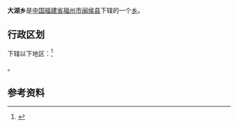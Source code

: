 {{中国乡级行政区|35/01/21/203/000
| 行政区全称 = 大湖乡
| 景观照片文件名 = 
| 景观照片描述 = 
| 汉语拼音 = 
| 通用拼音 = 
| 注音符號 = 
| 其它标音类型1 = 
| 其它标音1 = 
| 其它标音类型2 = 
| 其它标音2 = 
| 其它语言类型1 = 
| 其它语言地名1 = 
| 其它语言类型2 = 
| 其它语言地名2 = 
| 上级行政区 = [[福建省|福建省]][[福州市|福州市]][[闽侯县|闽侯县]]
| 行政区类别 = [[乡|乡]]
| 总面积 = 327平方公里
| 户籍人口 = 9451户
| 户籍人口年份 = 2017
| 常住人口 = 3.4万
| 常住人口年份 = 2017
| 人口密度 = 
| 行政区划 = 
| 官方网站 = 
| 政府驻地 = 大湖村
| 邮政编码 = 
| 电话区号 = 591
| 毗邻行政区 = 
| 位置图文件名 = 
| 位置图描述 = 
}}
'''大湖乡'''是[[中华人民共和国|中国]][[福建省|福建省]][[福州市|福州市]][[闽侯县|闽侯县]]下辖的一个[[乡|乡]]。

== 行政区划 ==
{{PAGENAMEBASE}}下辖以下地区：<ref>{{PRC admin/ref sgc|35/01/21/203/000}}</ref>

{{PRC admin/children|35/01/21/203/000}}。

== 参考资料 ==
{{reflist}}

{{PRC admin/navcat|35/01/21/203/000}}
